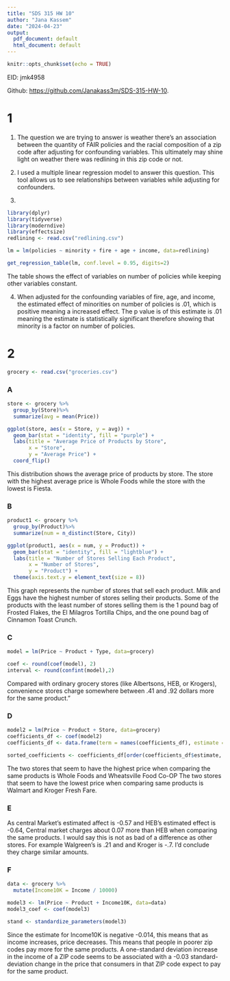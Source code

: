 ---
title: "SDS 315 HW 10"
author: "Jana Kassem"
date: "2024-04-23"
output: 
  pdf_document: default
  html_document: default 
---

```{r setup, include=FALSE}
knitr::opts_chunk$set(echo = TRUE)
```

EID: jmk4958

Github: <https://github.com/Janakass3m/SDS-315-HW-10>.


# 1

 1) The question we are trying to answer is weather there's an association between the quantity of FAIR policies and the racial composition of a zip code after adjusting for confounding variables. This ultimately may shine light on weather there was redlining in this zip code or not.
 
 2) I used a multiple linear regression model to answer this question. This tool allows us to see relationships between variables while adjusting for confounders.
 
 3)
```{r message = FALSE, echo = FALSE, warning=FALSE}
library(dplyr)
library(tidyverse)
library(moderndive)
library(effectsize)
redlining <- read.csv("redlining.csv")

lm = lm(policies ~ minority + fire + age + income, data=redlining)

get_regression_table(lm, conf.level = 0.95, digits=2)
```
  The table shows the effect of variables on number of policies while keeping other variables constant.


4) When adjusted for the confounding variables of fire, age, and income, the estimated effect of minorities on number of policies is .01, which is positive meaning a increased effect. The p value is of this estimate is .01 meaning the estimate is statistically significant therefore showing that minority is a factor on number of policies. 


# 2
```{r warning = FALSE, echo=FALSE}
grocery <- read.csv("groceries.csv")

```

### A 

```{r warning=FALSE, echo=FALSE}
store <- grocery %>%
  group_by(Store)%>%
  summarize(avg = mean(Price))

ggplot(store, aes(x = Store, y = avg)) +
  geom_bar(stat = "identity", fill = "purple") +
  labs(title = "Average Price of Products by Store",
       x = "Store",
       y = "Average Price") +
  coord_flip()
```

This distribution shows the average price of products by store. The store with the highest average price is Whole Foods while the store with the lowest is Fiesta.

### B 

```{r warning=FALSE, echo=FALSE}
product1 <- grocery %>%
  group_by(Product)%>%
  summarize(num = n_distinct(Store, City))

ggplot(product1, aes(x = num, y = Product)) +
  geom_bar(stat = "identity", fill = "lightblue") +
  labs(title = "Number of Stores Selling Each Product",
       x = "Number of Stores",
       y = "Product") +
  theme(axis.text.y = element_text(size = 8))
```

This graph represents the number of stores that sell each product. Milk and Eggs have the highest number of stores selling their products. Some of the products with the least number of stores selling them is the 1 pound bag of Frosted Flakes, the El Milagros Tortilla Chips, and the one pound bag of Cinnamon Toast Crunch.

### C
```{r warning=FALSE, echo=FALSE}

model = lm(Price ~ Product + Type, data=grocery)

coef <- round(coef(model), 2)
interval <- round(confint(model),2)

```

Compared with ordinary grocery stores (like Albertsons, HEB, or Krogers), convenience stores charge somewhere between .41 and .92 dollars more for the same product.” 

### D

```{r warning = FALSE, echo=FALSE}
model2 = lm(Price ~ Product + Store, data=grocery)
coefficients_df <- coef(model2)
coefficients_df <- data.frame(term = names(coefficients_df), estimate = as.numeric(coefficients_df))

sorted_coefficients <- coefficients_df[order(coefficients_df$estimate, decreasing = TRUE), ]

```

The two stores that seem to have the highest price when comparing the same products is Whole Foods and Wheatsville Food Co-OP The two stores that seem to have the lowest price when comparing same products is Walmart and Kroger Fresh Fare. 

### E

As central Market's estimated affect is -0.57 and HEB's estimated effect is -0.64, Central market charges about 0.07 more than HEB when comparing the same products. I would say this is not as bad of a difference as other stores. For example Walgreen's is .21 and and Kroger is -.7. I'd conclude they charge similar amounts. 

### F

```{r warning=FALSE, echo=FALSE}

data <- grocery %>% 
  mutate(Income10K = Income / 10000)

model3 <- lm(Price ~ Product + Income10K, data=data)
model3_coef <- coef(model3)

stand <- standardize_parameters(model3)
```

Since the estimate for Income10K is negative -0.014, this means that as income increases, price decreases. This means that people in poorer zip codes pay more for the same products.
A one-standard deviation increase in the income of a ZIP code seems to be associated with a -0.03 standard-deviation change in the price that consumers in that ZIP code expect to pay for the same product.